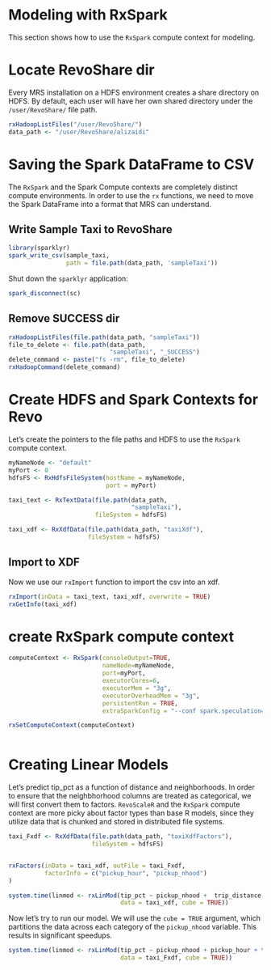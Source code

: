 # Modeling with RxSpark

This section shows how to use the `RxSpark` compute context for modeling.

# Locate RevoShare dir

Every MRS installation on a HDFS environment creates a share directory on HDFS. By default, each user will have her own shared directory under the `/user/RevoShare/` file path.

```r

rxHadoopListFiles("/user/RevoShare/")
data_path <- "/user/RevoShare/alizaidi"


```

# Saving the Spark DataFrame to CSV

The `RxSpark` and the Spark Compute contexts are completely distinct compute environments. In order to use the `rx` functions, we need to move the Spark DataFrame into a format that MRS can understand.

## Write Sample Taxi to RevoShare 

```r

library(sparklyr)
spark_write_csv(sample_taxi, 
                path = file.path(data_path, 'sampleTaxi'))


```

Shut down the `sparklyr` application:

```r
spark_disconnect(sc)

```



## Remove SUCCESS dir

```r

rxHadoopListFiles(file.path(data_path, "sampleTaxi"))
file_to_delete <- file.path(data_path, 
                            "sampleTaxi", "_SUCCESS")
delete_command <- paste("fs -rm", file_to_delete)
rxHadoopCommand(delete_command)


```


# Create HDFS and Spark Contexts for Revo

Let's create the pointers to the file paths and HDFS to use the `RxSpark` compute context.

```r

myNameNode <- "default"
myPort <- 0
hdfsFS <- RxHdfsFileSystem(hostName = myNameNode, 
                           port = myPort)

taxi_text <- RxTextData(file.path(data_path,
                                  "sampleTaxi"),
                        fileSystem = hdfsFS)

taxi_xdf <- RxXdfData(file.path(data_path, "taxiXdf"),
                      fileSystem = hdfsFS)


```




## Import to XDF

Now we use our `rxImport` function to import the csv into an xdf.

```r

rxImport(inData = taxi_text, taxi_xdf, overwrite = TRUE)
rxGetInfo(taxi_xdf)


```



# create RxSpark compute context

```r


computeContext <- RxSpark(consoleOutput=TRUE,
                          nameNode=myNameNode,
                          port=myPort,
                          executorCores=6, 
                          executorMem = "3g", 
                          executorOverheadMem = "3g", 
                          persistentRun = TRUE, 
                          extraSparkConfig = "--conf spark.speculation=true")

rxSetComputeContext(computeContext)



```

# Creating Linear Models

Let's predict tip_pct as a function of distance and neighborhoods. In order to ensure that the neighbhorhood columns are treated as categorical, we will first convert them to factors. `RevoScaleR` and the `RxSpark` compute context are more picky about factor types than base R models, since they utilize data that is chunked and stored in distributed file systems. 

```r

taxi_Fxdf <- RxXdfData(file.path(data_path, "taxiXdfFactors"),
                       fileSystem = hdfsFS)


rxFactors(inData = taxi_xdf, outFile = taxi_Fxdf, 
          factorInfo = c("pickup_hour", "pickup_nhood")
)

system.time(linmod <- rxLinMod(tip_pct ~ pickup_nhood +  trip_distance, 
                               data = taxi_xdf, cube = TRUE))


```

Now let's try to run our model. We will use the `cube = TRUE` argument, which partitions the data across each category of the `pickup_nhood` variable. This results in significant speedups.

```r

system.time(linmod <- rxLinMod(tip_pct ~ pickup_nhood + pickup_hour + trip_distance, 
                               data = taxi_Fxdf, cube = TRUE))

```

